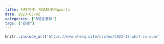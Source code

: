 ```yaml
---
title: 科技写作，我选择使用quarto
date: 2023-03-02
categories: ["R语言基础"]
tags: ["安装"]
---
```



```r
knitr::include_url("https://www.chenq.site/slides/2022-12-what-is-quarto/#/title-slide")
```

